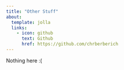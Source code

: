 ---
title: "Other Stuff"
about:
  template: jolla
  links:
    - icon: github
      text: Github
      href: https://github.com/chrberberich
---

Nothing here :(